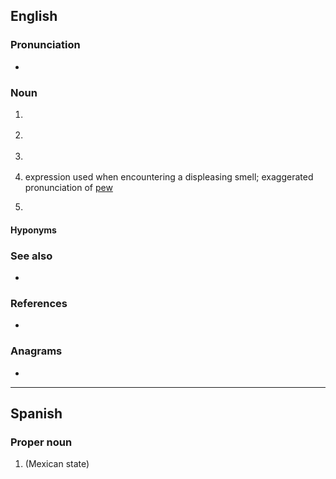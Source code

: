 {{also|Appendix:Variations of "pu"}}
==English==

===Pronunciation===
* {{audio|en|En-au-PU.ogg|Audio (AU)}}

===Noun===
{{en-noun}}

# {{lb|en|computing}} {{initialism of|en|[[processing unit]]}}
# {{lb|en|Internet slang}} {{initialism of|en|[[pickup]]}} {{gloss|as in, [[pickup artist]]}}
# {{lb|en|linguistics}} {{initialism of|en|[[prosodic]] [[unit]]}} {{gloss|IU for intonation unit is preferred}}
# {{lb|en|slang}} expression used when encountering a displeasing smell; exaggerated pronunciation of [[pew]]
# {{lb|en|organic compound}} {{initialism of|en|[[polyurethane]]}}

====Hyponyms====
{{col4|en|title=computing
|CPU
|GPU
|NPU
|PPU
|SPU
|TPU
|VPU
}}
{{col3|en|title=computing
|DSP
|FPGA
|SPE
}}

===See also===
* {{sense|polyurethane}} {{l|en|ePTFE}}

===References===
* {{pedia}}

===Anagrams===
* {{anagrams|en|a=pu|U.P.|UP|up|up-}}

----

==Spanish==

===Proper noun===
{{es-proper noun|m}}

# {{abbreviation of|es|Puebla}} (Mexican state)